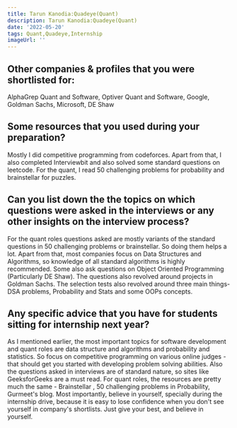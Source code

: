 ```yaml
---
title: Tarun Kanodia:Quadeye(Quant)
description: Tarun Kanodia:Quadeye(Quant)
date: '2022-05-20'
tags: Quant,Quadeye,Internship
imageUrl: ''
---
```


## Other companies & profiles that you were shortlisted for:
AlphaGrep Quant and Software, Optiver Quant and Software, Google, Goldman Sachs, Microsoft, DE Shaw

## Some resources that you used during your preparation?
Mostly I did competitive programming from codeforces. Apart from that, I also completed Interviewbit and also solved some standard questions on leetcode. For the quant, I read 50 challenging problems for probability and brainstellar for puzzles.

## Can you list down the the topics on which questions were asked in the interviews or any other insights on the interview process?
For the quant roles questions asked are mostly variants of the standard questions in 50 challenging problems or brainstellar. So doing them helps a lot. Apart from that, most companies focus on Data Structures and Algorithms, so knowledge of all standard algorithms is highly recommended. Some also ask questions on Object Oriented Programming (Particularly DE Shaw). The questions also revolved around projects in Goldman Sachs. The selection tests also revolved around three main things- DSA problems, Probability and Stats and some OOPs concepts. 
## Any specific advice that you have for students sitting for internship next year?
As I mentioned earlier, the most important topics for software development and quant roles are data structure and algorithms and probability and statistics. So focus on competitive programming on various online judges - that should get you started with developing problem solving abilities. Also the questions asked in interviews are of standard nature, so sites like GeeksforGeeks are a must read. For quant roles, the resources are pretty much the same - Brainstellar , 50 challenging problems in Probability, Gurmeet's blog. Most importantly, believe in yourself, specially during the internship drive, because it is easy to lose confidence when you don't see yourself in company's shortlists. Just give your best, and believe in yourself.

